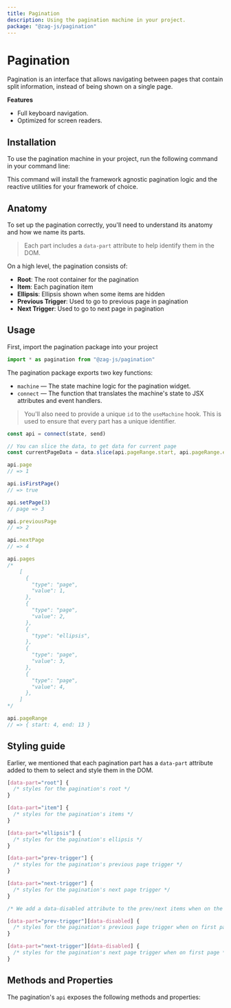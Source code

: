 ```yaml
---
title: Pagination
description: Using the pagination machine in your project.
package: "@zag-js/pagination"
---
```


# Pagination

Pagination is an interface that allows navigating between pages that contain
split information, instead of being shown on a single page.

<Resources pkg="@zag-js/pagination" />

<Showcase id="Pagination" />

**Features**

- Full keyboard navigation.
- Optimized for screen readers.

## Installation

To use the pagination machine in your project, run the following command in your
command line:

<CodeSnippet id="pagination/installation.mdx" />

This command will install the framework agnostic pagination logic and the
reactive utilities for your framework of choice.

## Anatomy

To set up the pagination correctly, you'll need to understand its anatomy and
how we name its parts.

> Each part includes a `data-part` attribute to help identify them in the DOM.

<Anatomy id="pagination" />

On a high level, the pagination consists of:

- **Root**: The root container for the pagination
- **Item**: Each pagination item
- **Ellipsis**: Ellipsis shown when some items are hidden
- **Previous Trigger**: Used to go to previous page in pagination
- **Next Trigger**: Used to go to next page in pagination

## Usage

First, import the pagination package into your project

```jsx
import * as pagination from "@zag-js/pagination"
```

The pagination package exports two key functions:

- `machine` — The state machine logic for the pagination widget.
- `connect` — The function that translates the machine's state to JSX attributes
  and event handlers.

> You'll also need to provide a unique `id` to the `useMachine` hook. This is
> used to ensure that every part has a unique identifier.

<CodeSnippet id="pagination/usage.mdx" />

```jsx
const api = connect(state, send)

// You can slice the data, to get data for current page
const currentPageData = data.slice(api.pageRange.start, api.pageRange.end)

api.page
// => 1

api.isFirstPage()
// => true

api.setPage(3)
// page => 3

api.previousPage
// => 2

api.nextPage
// => 4

api.pages
/*
    [
      {
        "type": "page",
        "value": 1,
      },
      {
        "type": "page",
        "value": 2,
      },
      {
        "type": "ellipsis",
      },
      {
        "type": "page",
        "value": 3,
      },
      {
        "type": "page",
        "value": 4,
      },
    ]
*/

api.pageRange
// => { start: 4, end: 13 }
```

## Styling guide

Earlier, we mentioned that each pagination part has a `data-part` attribute
added to them to select and style them in the DOM.

```css
[data-part="root"] {
  /* styles for the pagination's root */
}

[data-part="item"] {
  /* styles for the pagination's items */
}

[data-part="ellipsis"] {
  /* styles for the pagination's ellipsis */
}

[data-part="prev-trigger"] {
  /* styles for the pagination's previous page trigger */
}

[data-part="next-trigger"] {
  /* styles for the pagination's next page trigger */
}

/* We add a data-disabled attribute to the prev/next items when on the first/last page  */

[data-part="prev-trigger"][data-disabled] {
  /* styles for the pagination's previous page trigger when on first page */
}

[data-part="next-trigger"][data-disabled] {
  /* styles for the pagination's next page trigger when on first page */
}
```

## Methods and Properties

The pagination's `api` exposes the following methods and properties:

<ApiTable name="pagination" />
